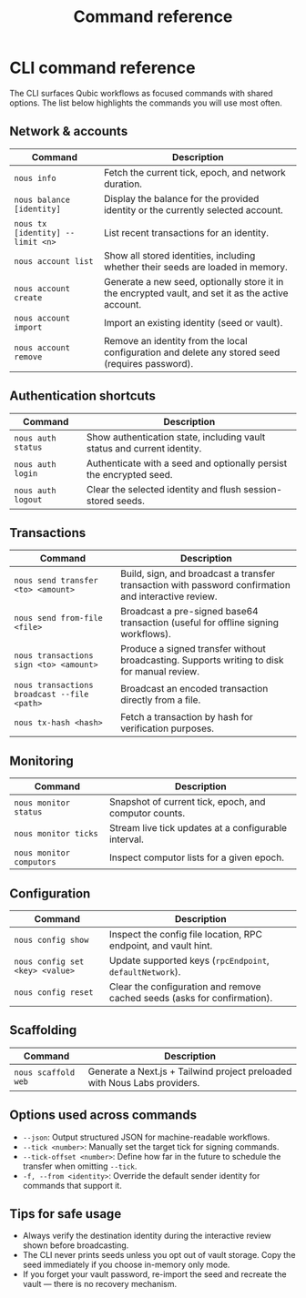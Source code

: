 ﻿---
title: Command reference
description: Summary of high-value @nouslabs/cli commands grouped by workflow.
---

# CLI command reference

The CLI surfaces Qubic workflows as focused commands with shared options. The list below highlights the commands you will use most often.

## Network & accounts

| Command | Description |
| --- | --- |
| `nous info` | Fetch the current tick, epoch, and network duration. |
| `nous balance [identity]` | Display the balance for the provided identity or the currently selected account. |
| `nous tx [identity] --limit <n>` | List recent transactions for an identity. |
| `nous account list` | Show all stored identities, including whether their seeds are loaded in memory. |
| `nous account create` | Generate a new seed, optionally store it in the encrypted vault, and set it as the active account. |
| `nous account import` | Import an existing identity (seed or vault). |
| `nous account remove` | Remove an identity from the local configuration and delete any stored seed (requires password). |

## Authentication shortcuts

| Command | Description |
| --- | --- |
| `nous auth status` | Show authentication state, including vault status and current identity. |
| `nous auth login` | Authenticate with a seed and optionally persist the encrypted seed. |
| `nous auth logout` | Clear the selected identity and flush session-stored seeds. |

## Transactions

| Command | Description |
| --- | --- |
| `nous send transfer <to> <amount>` | Build, sign, and broadcast a transfer transaction with password confirmation and interactive review. |
| `nous send from-file <file>` | Broadcast a pre-signed base64 transaction (useful for offline signing workflows). |
| `nous transactions sign <to> <amount>` | Produce a signed transfer without broadcasting. Supports writing to disk for manual review. |
| `nous transactions broadcast --file <path>` | Broadcast an encoded transaction directly from a file. |
| `nous tx-hash <hash>` | Fetch a transaction by hash for verification purposes. |

## Monitoring

| Command | Description |
| --- | --- |
| `nous monitor status` | Snapshot of current tick, epoch, and computor counts. |
| `nous monitor ticks` | Stream live tick updates at a configurable interval. |
| `nous monitor computors` | Inspect computor lists for a given epoch. |

## Configuration

| Command | Description |
| --- | --- |
| `nous config show` | Inspect the config file location, RPC endpoint, and vault hint. |
| `nous config set <key> <value>` | Update supported keys (`rpcEndpoint`, `defaultNetwork`). |
| `nous config reset` | Clear the configuration and remove cached seeds (asks for confirmation). |

## Scaffolding

| Command | Description |
| --- | --- |
| `nous scaffold web` | Generate a Next.js + Tailwind project preloaded with Nous Labs providers. |

## Options used across commands

- `--json`: Output structured JSON for machine-readable workflows.
- `--tick <number>`: Manually set the target tick for signing commands.
- `--tick-offset <number>`: Define how far in the future to schedule the transfer when omitting `--tick`.
- `-f, --from <identity>`: Override the default sender identity for commands that support it.

## Tips for safe usage

- Always verify the destination identity during the interactive review shown before broadcasting.
- The CLI never prints seeds unless you opt out of vault storage. Copy the seed immediately if you choose in-memory only mode.
- If you forget your vault password, re-import the seed and recreate the vault — there is no recovery mechanism.


